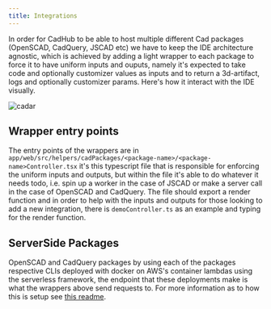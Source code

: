 ```yaml
---
title: Integrations
---
```


In order for CadHub to be able to host multiple different Cad packages (OpenSCAD, CadQuery, JSCAD etc) we have to keep the IDE architecture agnostic, which is achieved by adding a light wrapper to each package to force it to have uniform inputs and ouputs, namely it's expected to take code and optionally customizer values as inputs and to return a 3d-artifact, logs and optionally customizer params. Here's how it interact with the IDE visually.

![cadar](https://user-images.githubusercontent.com/29681384/134418913-5aab9698-76a5-4eb4-9a39-2878cbc36257.jpg)

## Wrapper entry points
The entry points of the wrappers are in `app/web/src/helpers/cadPackages/<package-name>/<package-name>Controller.tsx` it's this typescript file that is responsible for enforcing the uniform inputs and outputs, but within the file it's able to do whatever it needs todo, i.e. spin up a worker in the case of JSCAD or make a server call in the case of OpenSCAD and CadQuery. The file should export a render function and in order to help with the inputs and outputs for those looking to add a new integration, there is `demoController.ts` as an example and typing for the render function.

## ServerSide Packages
OpenSCAD and CadQuery packages by using each of the packages respective CLIs deployed with docker on AWS's container lambdas using the serverless framework, the endpoint that these deployments make is what the wrappers above send requests to. For more information as to how this is setup see [this readme](https://github.com/Irev-Dev/cadhub/tree/main/app/api/src/docker).
